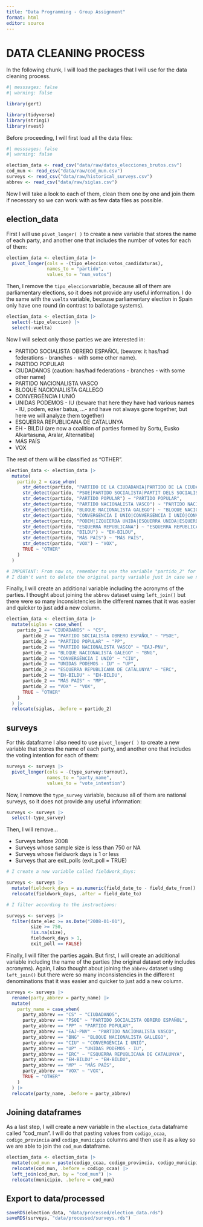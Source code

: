 ---
title: "Data Programming - Group Assignment"
format: html
editor: source
---

# DATA CLEANING PROCESS

In the following chunk, I will load the packages that I will use for the data cleaning process.

```{r}
#| messsages: false
#| warning: false

library(gert)

library(tidyverse)
library(stringi) 
library(rvest)
```

Before proceeding, I will first load all the data files:

```{r}
#| messsages: false
#| warning: false

election_data <- read_csv("data/raw/datos_elecciones_brutos.csv")
cod_mun <- read_csv("data/raw/cod_mun.csv")
surveys <- read_csv("data/raw/historical_surveys.csv")
abbrev <- read_csv("data/raw/siglas.csv")
```

Now I will take a look to each of them, clean them one by one and join them if necessary so we can work with as few data files as possible.

## election_data

First I will use `pivot_longer( )` to create a new variable that stores the name of each party, and another one that includes the number of votes for each of them:

```{r}
election_data <- election_data |> 
  pivot_longer(cols = -(tipo_eleccion:votos_candidaturas), 
               names_to = "partido",
               values_to = "num_votos")           
```

Then, I remove the `tipo_eleccion`variable, because all of them are parliamentary elections, so it does not provide any useful information. I do the same with the `vuelta` variable, because parliamentary election in Spain only have one round (in contrast to ballotage systems).

```{r}
election_data <- election_data |> 
  select(-tipo_eleccion) |> 
  select(-vuelta)
```

Now I will select only those parties we are interested in:

-   PARTIDO SOCIALISTA OBRERO ESPAÑOL (beware: it has/had federations - branches - with some other name).
-   PARTIDO POPULAR
-   CIUDADANOS (caution: has/had federations - branches - with some other name)
-   PARTIDO NACIONALISTA VASCO
-   BLOQUE NACIONALISTA GALLEGO
-   CONVERGÈNCIA I UNIÓ
-   UNIDAS PODEMOS - IU (beware that here they have had various names - IU, podem, ezker batua, …- and have not always gone together, but here we will analyze them together)
-   ESQUERRA REPUBLICANA DE CATALUNYA
-   EH - BILDU (are now a coalition of parties formed by Sortu, Eusko Alkartasuna, Aralar, Alternatiba)
-   MÁS PAÍS
-   VOX

The rest of them will be classified as "OTHER".

```{r}
election_data <- election_data |> 
  mutate(
    partido_2 = case_when(
      str_detect(partido, "PARTIDO DE LA CIUDADANIA|PARTIDO DE LA CIUDADANÍA") ~ "CIUDADANOS",
      str_detect(partido, "PSOE|PARTIDO SOCIALISTA|PARTIT DELS SOCIALISTES DE CATALUNYA|PARTIT SOCIALISTA OBRER ESPANYOL|PARTIDO DOS SOCIALISTAS DE GALICIA") ~ "PARTIDO SOCIALISTA OBRERO ESPAÑOL",
      str_detect(partido, "PARTIDO POPULAR") ~ "PARTIDO POPULAR",
      str_detect(partido, "PARTIDO NACIONALISTA VASCO") ~ "PARTIDO NACIONALISTA VASCO",
      str_detect(partido, "BLOQUE NACIONALISTA GALEGO") ~ "BLOQUE NACIONALISTA GALEGO",
      str_detect(partido, "CONVERGENCIA I UNIO|CONVERGÈNCIA I UNIÓ|CONVERGÈNCIA i UNIÓ") ~ "CONVERGÈNCIA I UNIÓ",
      str_detect(partido, "PODEM|IZQUIERDA UNIDA|ESQUERRA UNIDA|ESQUERDA UNIDA|EZKER BATUA|UNIDAD POPULAR") ~ "UNIDAS PODEMOS - IU",
      str_detect(partido, "ESQUERRA REPUBLICANA") ~ "ESQUERRA REPUBLICANA DE CATALUNYA",
      str_detect(partido, "BILDU") ~ "EH-BILDU",
      str_detect(partido, "MÁS PAÍS") ~ "MÁS PAÍS",
      str_detect(partido, "VOX") ~ "VOX",
      TRUE ~ "OTHER"
    )
  )

# IMPORTANT: From now on, remember to use the variable "partido_2" for the analysis.
# I didn't want to delete the original party variable just in case we need it for reference
```

Finally, I will create an additional variable including the acronyms of the parties. I thought about joining the `abbrev` dataset using `left_join()` but there were so many inconsistencies in the different names that it was easier and quicker to just add a new column.

```{r}
election_data <- election_data |> 
  mutate(siglas = case_when(
    partido_2 == "CIUDADANOS" ~ "CS",
      partido_2 == "PARTIDO SOCIALISTA OBRERO ESPAÑOL" ~ "PSOE",
      partido_2 == "PARTIDO POPULAR" ~ "PP",
      partido_2 == "PARTIDO NACIONALISTA VASCO" ~ "EAJ-PNV",
      partido_2 == "BLOQUE NACIONALISTA GALEGO" ~ "BNG",
      partido_2 == "CONVERGÈNCIA I UNIÓ" ~ "CIU",
      partido_2 == "UNIDAS PODEMOS - IU" ~ "UP",
      partido_2 == "ESQUERRA REPUBLICANA DE CATALUNYA" ~ "ERC",
      partido_2 == "EH-BILDU" ~ "EH-BILDU",
      partido_2 == "MÁS PAÍS" ~ "MP",
      partido_2 == "VOX" ~ "VOX",
      TRUE ~ "OTHER"
    )
  ) |> 
  relocate(siglas, .before = partido_2)
```


## surveys

For this dataframe I also need to use `pivot_longer( )` to create a new variable that stores the name of each party, and another one that includes the voting intention for each of them:

```{r}
surveys <- surveys |> 
  pivot_longer(cols = -(type_survey:turnout), 
               names_to = "party_name",
               values_to = "vote_intention")           
```

Now, I remove the `type_survey` variable, because all of them are national surveys, so it does not provide any useful information:

```{r}
surveys <- surveys |> 
  select(-type_survey)
```

Then, I will remove...

-   Surveys before 2008
-   Surveys whose sample size is less than 750 or NA
-   Surveys whose fieldwork days is 1 or less
-   Surveys that are exit_polls (exit_poll = TRUE)

```{r}
# I create a new variable called fieldwork_days:

surveys <- surveys |>
  mutate(fieldwork_days = as.numeric(field_date_to - field_date_from)) |> 
  relocate(fieldwork_days, .after = field_date_to)

# I filter according to the instructions:

surveys <- surveys |> 
  filter(date_elec >= as.Date("2008-01-01"),                  
         size >= 750,            
         !is.na(size),           
         fieldwork_days > 1,            
         exit_poll == FALSE)
```

Finally, I will filter the parties again. But first, I will create an additional variable including the name of the parties (the original dataset only includes acronyms). Again, I also thought about joining the `abbrev` dataset using `left_join()` but there were so many inconsistencies in the different denominations that it was easier and quicker to just add a new column.

```{r}
surveys <- surveys |>
  rename(party_abbrev = party_name) |> 
  mutate(
    party_name = case_when(
      party_abbrev == "CS" ~ "CIUDADANOS",
      party_abbrev == "PSOE" ~ "PARTIDO SOCIALISTA OBRERO ESPAÑOL",
      party_abbrev == "PP" ~ "PARTIDO POPULAR",
      party_abbrev == "EAJ-PNV" ~ "PARTIDO NACIONALISTA VASCO",
      party_abbrev == "BNG" ~ "BLOQUE NACIONALISTA GALLEGO",
      party_abbrev == "CIU" ~ "CONVERGÈNCIA I UNIÓ",
      party_abbrev == "UP" ~ "UNIDAS PODEMOS - IU",
      party_abbrev == "ERC" ~ "ESQUERRA REPUBLICANA DE CATALUNYA",
      party_abbrev == "EH-BILDU" ~ "EH-BILDU",
      party_abbrev == "MP" ~ "MÁS PAÍS",
      party_abbrev == "VOX" ~ "VOX",
      TRUE ~ "OTHER"
    )
  ) |> 
  relocate(party_name, .before = party_abbrev)
```

## Joining dataframes

As a last step, I will create a new variable in the `election_data` dataframe called “cod_mun”. I will do that pasting values from `codigo_ccaa`, `codigo_provincia` and `codigo_municipio` columns and then use it as a key so we are able to join the `cod_mun` dataframe.

```{r}
election_data <- election_data |> 
  mutate(cod_mun = paste(codigo_ccaa, codigo_provincia, codigo_municipio, sep = "-")) |> 
  relocate(cod_mun, .before = codigo_ccaa) |> 
  left_join(cod_mun, by = "cod_mun") |> 
  relocate(municipio, .before = cod_mun)
```

## Export to data/processed

```{r}
saveRDS(election_data, "data/processed/election_data.rds")
saveRDS(surveys, "data/processed/surveys.rds")
```
